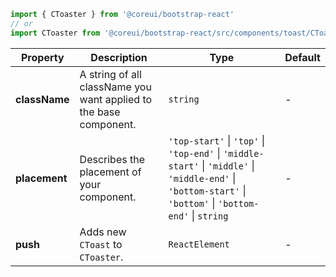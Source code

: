 
```jsx
import { CToaster } from '@coreui/bootstrap-react'
// or
import CToaster from '@coreui/bootstrap-react/src/components/toast/CToaster'
```

| Property | Description | Type | Default |
| --- | --- | --- | --- |
| **className** | A string of all className you want applied to the base component. | `string` | - |
| **placement** | Describes the placement of your component. | `'top-start'` \| `'top'` \| `'top-end'` \| `'middle-start'` \| `'middle'` \| `'middle-end'` \| `'bottom-start'` \| `'bottom'` \| `'bottom-end'` \| `string` | - |
| **push** | Adds new `CToast` to `CToaster`. | `ReactElement` | - |

